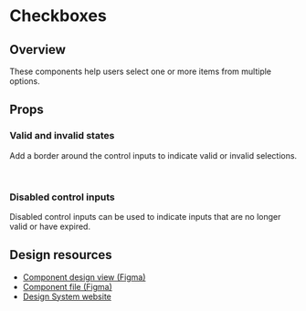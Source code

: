 
<Meta of={checkboxesStories} />

# Checkboxes

## Overview

These components help users select one or more items from multiple options.

<Primary />

## Props

<Controls />

### Valid and invalid states

Add a border around the control inputs to indicate valid or invalid selections.

<Story of={checkboxesStories.successVariant} />

<br />

<Story of={checkboxesStories.errorVariant} />

### Disabled control inputs

Disabled control inputs can be used to indicate inputs that are no longer valid or have expired.

<Story of={checkboxesStories.disabledVariant} />

## Design resources

-   <a className="figma-link" href={figmaLinks.checkboxes.design} target="_blank" rel="noopener noreferrer">
        Component design view (Figma)
    </a>
-   <a className="figma-link" href={figmaLinks.checkboxes.file} target="_blank" rel="noopener noreferrer">
        Component file (Figma)
    </a>
-   <a className="figma-link" href={figmaLinks.checkboxes.ds} target="_blank" rel="noopener noreferrer">
        Design System website
    </a>
